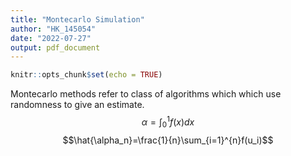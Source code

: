 ---
title: "Montecarlo Simulation"
author: "HK_145054"
date: "2022-07-27"
output: pdf_document
---

```{r setup, include=FALSE}
knitr::opts_chunk$set(echo = TRUE)
```
Montecarlo methods refer to class of algorithms which which use randomness to give an estimate.
$$\alpha=\int_{0}^{1}f(x)dx$$
$$\hat{\alpha_n}=\frac{1}{n}\sum_{i=1}^{n}f(u_i)$$
